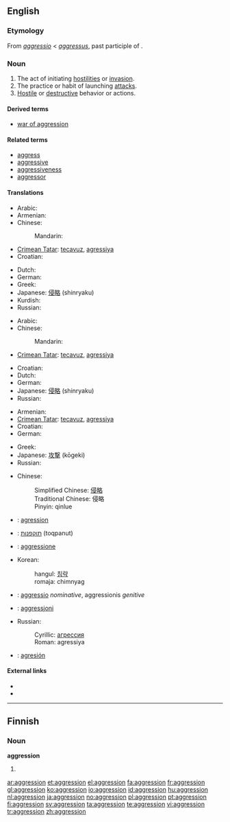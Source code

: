 {{also|Aggression}}
==English==
{{wikipedia}}

===Etymology===
From {{etyl|la}} ''[[aggressio]]'' < ''[[aggressus]]'', past participle of {{term|aggredior||to approach, address, attack}}.

===Noun===
{{en-noun}}

# The act of initiating [[hostility|hostilities]] or [[invasion]].
# The practice or habit of launching [[attack]]s.
# [[Hostile]] or [[destructive]] behavior or actions.

====Derived terms====
* [[war of aggression]]

====Related terms====
* [[aggress]]
* [[aggressive]]
* [[aggressiveness]]
* [[aggressor]]

====Translations====
{{trans-top|The act of initiating hostilities or invasion}}
* Arabic: {{t|ar|عدوان|m|tr=`idwaan|sc=Arab}}
* Armenian: {{t|hy|ագրեսիա|tr=agresia|sc=Armn|xs=Armenian}}
* Chinese:
*: Mandarin: {{t|zh|侵略|tr=qīnlüè|sc=Hani}}
* [[Crimean Tatar]]: [[tecavuz]], [[agressiya]]
* Croatian: {{t-|hr|agresija|f}}
{{trans-mid}}
* Dutch: {{t+|nl|agressie}}
* German: {{t+|de|Aggression|f}}
* Greek: {{t+|el|επιθετικότητα|f|tr=epithetikótita|sc=Grek}}
* Japanese: [[侵略]] (shinryaku)
* Kurdish: {{ku-Arab|[[ده‌س درێژی]]}}
* Russian: {{t+|ru|агрессия|f|tr=agréssija|sc=Cyrl}}
{{trans-bottom}}

{{trans-top|The practice or habit of launching attacks}}
* Arabic: {{t|ar|عدوان|m|tr=`idwaan|sc=Arab}}
* Chinese:
*: Mandarin: {{t|zh|侵略|tr=qīnlüè|sc=Hani}}
* [[Crimean Tatar]]: [[tecavuz]], [[agressiya]]
{{trans-mid}}
* Croatian: {{t-|hr|agresija|f}}
* Dutch: {{t+|nl|agressie}}
* German: {{t+|de|Aggression|f}}
* Japanese: [[侵略]] (shinryaku)
* Russian: {{t+|ru|агрессия|f|tr=agréssija|sc=Cyrl}}
{{trans-bottom}}

{{trans-top|Hostile or destructive behavior or actions}}
* Armenian: {{t|hy|ագրեսիա|tr=agresia|sc=Armn|xs=Armenian}}
* [[Crimean Tatar]]: [[tecavuz]], [[agressiya]]
* Croatian: {{t-|hr|agresija|f}}
* German: {{t+|de|Aggression|f}}
{{trans-mid}}
* Greek: {{t+|el|επιθετικότητα|f|tr=epithetikótita|sc=Grek}}
* Japanese: [[攻撃]] (kōgeki)
* Russian: {{t+|ru|агрессия|tr=agréssija|sc=Cyrl}}
{{trans-bottom}}

{{checktrans-top}}
* Chinese:
*: Simplified Chinese: [[侵略]]
*: Traditional Chinese: 侵略
*: Pinyin: qinlue
* {{ttbc|French}}: [[agression]]
* {{ttbc|Hebrew}}: [[תוקפנות]] (toqpanut)
* {{ttbc|Italian}}: [[aggressione]]
{{trans-mid}}
* Korean:
*: hangul: [[침략]]
*: romaja: chimnyag
* {{ttbc|Latin}}: [[aggressio]] ''nominative'', aggressionis ''genitive''
* {{ttbc|Maltese}}: [[aggressjoni]]
* Russian:
*: Cyrillic: [[агрессия]]
*: Roman: agressiya
* {{ttbc|Spanish}}: [[agresión]]
{{trans-bottom}}

====External links====
* {{R:Webster 1913}}
* {{R:Century 1911}}

----

==Finnish==

===Noun===
'''aggression'''

# {{fi-form of|type=noun|case=genitive|pl=singular|[[aggressio]]}}

[[ar:aggression]]
[[et:aggression]]
[[el:aggression]]
[[fa:aggression]]
[[fr:aggression]]
[[gl:aggression]]
[[ko:aggression]]
[[io:aggression]]
[[id:aggression]]
[[hu:aggression]]
[[nl:aggression]]
[[ja:aggression]]
[[no:aggression]]
[[pl:aggression]]
[[pt:aggression]]
[[fi:aggression]]
[[sv:aggression]]
[[ta:aggression]]
[[te:aggression]]
[[vi:aggression]]
[[tr:aggression]]
[[zh:aggression]]